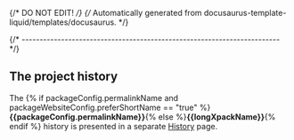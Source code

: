 {/* DO NOT EDIT! */}
{/* Automatically generated from docusaurus-template-liquid/templates/docusaurus. */}

{/* ------------------------------------------------------------------------ */}

## The project history

The {% if packageConfig.permalinkName and packageWebsiteConfig.preferShortName == "true" %}**{{packageConfig.permalinkName}}**{% else %}**{{longXpackName}}**{% endif %} history is presented
in a separate [History](/docs/project/history/) page.
